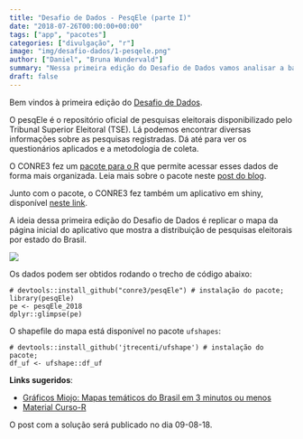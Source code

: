 ```yaml
---
title: "Desafio de Dados - PesqEle (parte I)"
date: "2018-07-26T00:00:00+00:00"
tags: ["app", "pacotes"]
categories: ["divulgação", "r"]
image: "img/desafio-dados/1-pesqele.png"
author: ["Daniel", "Bruna Wundervald"]
summary: "Nessa primeira edição do Desafio de Dados vamos analisar a base de dados do pesqEle e criar um mapa da distribuição do número de pesquisas por estado."
draft: false
---
```


Bem vindos à primeira edição do [Desafio de Dados](/desafio-dados/).

O pesqEle é o repositório oficial de pesquisas eleitorais disponibilizado pelo Tribunal Superior Eleitoral (TSE). Lá podemos encontrar diversas informações sobre as pesquisas registradas. Dá até para ver os questionários aplicados e a metodologia de coleta.

O CONRE3 fez um [pacote para o R](https://github.com/conre3/pesqEle) que permite acessar esses dados de forma mais organizada. Leia mais sobre o pacote neste [post do blog](http://curso-r.com/blog/2018/05/30/2018-05-30-pesqele/). 

Junto com o pacote, o CONRE3 fez também um aplicativo em shiny, disponível [neste link](http://pesqele.conre3.org.br/app/). 

A ideia dessa primeira edição do Desafio de Dados é replicar o mapa da página inicial do aplicativo que mostra a distribuição de pesquisas eleitorais por estado do Brasil.

![](/img/desafio-dados/1-pesqele.png)

Os dados podem ser obtidos rodando o trecho de código abaixo:

```
# devtools::install_github("conre3/pesqEle") # instalação do pacote;
library(pesqEle)
pe <- pesqEle_2018
dplyr::glimpse(pe)
```

O shapefile do mapa está disponível no pacote `ufshapes`:

```
# devtools::install_github('jtrecenti/ufshape') # instalação do pacote;
df_uf <- ufshape::df_uf
```

**Links sugeridos**:
  
* [Gráficos Miojo: Mapas temáticos do Brasil em 3 minutos ou menos](http://curso-r.com/blog/2017/05/04/2017-05-04-mapas-tematicos-3-minutos/)
* [Material Curso-R](http://material.curso-r.com/manip/)

O post com a solução será publicado no dia 09-08-18.
